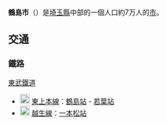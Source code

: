 {{日本都市|
自治體名=鶴島市|
圖像=[[File:Turugashima_JCT_2.JPG|240px]]|
圖像說明=[[鶴島系統交流道|鶴島系統交流道]]附近的[[關越自動車道|關越自動車道]]|
市章=[[File:Emblem_of_Tsurugashima,_Saitama.svg|100px]]|
日文原名=鶴ヶ島市|
平假名=つるがしまし|
羅馬字拼音=Tsurugashima-shi|
都道府縣=埼玉縣|
支廳=|
編號=11241-1|
面積=17.73|
邊界未定=|
人口=|
統計時間= |
自治體=[[川越市|川越市]]、[[坂戶市|坂戶市]]、[[日高市|日高市]]、[[毛呂山町|毛呂山町]]|
樹=|
花=|
鳥=|
其他象徵物=|
其他象徵=|
郵遞區號=350-2292|
所在地=鶴島市大字三木16-1|
電話號碼=49-271-1111|
外部連結=http://www.city.tsurugashima.saitama.jp/|
經度=|
緯度=|
地圖=|
註記= |
}}
'''鶴島市'''（{{jpn|j=鶴ヶ島市|hg=つるがしまし|rm=Tsurugashima shi|f=y}}）是[[埼玉縣|埼玉縣]]中部的一個人口約7万人的[[市|市]]。
== 交通 ==
=== 鐵路 ===
; [[東武鐵道|東武鐵道]]
* [[File:Tobu_Tojo_Line_(TJ)_symbol.svg|20px]] [[東上本線|東上本線]]：[[鶴島站|鶴島站]] - [[若葉站|若葉站]]
* [[File:Tobu_Tojo_Line_(TJ)_symbol.svg|20px]] [[越生線|越生線]]：[[一本松站_(埼玉縣)|一本松站]]
{{埼玉縣}}
{{Authority control}}
{{日本地理小作品}}